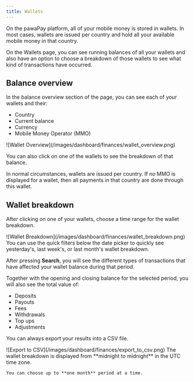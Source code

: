 ```yaml
---
title: Wallets
---
```


On the pawaPay platform, all of your mobile money is stored in wallets. In most cases, wallets are issued per country and hold all your available mobile money in that country.

On the Wallets page, you can see running balances of all your wallets and also have an option to choose a breakdown of those wallets to see what kind of transactions have occurred.

## Balance overview

In the balance overview section of the page, you can see each of your wallets and their:
- Country
- Current balance
- Currency
- Mobile Money Operator (MMO)

<Frame>
    ![Wallet Overview](/images/dashboard/finances/wallet_overview.png)
</Frame>

You can also click on one of the wallets to see the breakdown of that balance.

<Info>  
    In normal circumstances, wallets are issued per country. 
    If no MMO is displayed for a wallet, then all payments in that country are done through this wallet.
</Info>

## Wallet breakdown

After clicking on one of your wallets, choose a time range for the wallet breakdown.

<Frame>
    ![Wallet Breakdown](/images/dashboard/finances/wallet_breakdown.png)
</Frame>

<Tip>
    You can use the quick filters below the date picker to quickly see yesterday's, last week's, or last month's wallet breakdown.
</Tip>

After pressing **Search**, you will see the different types of transactions that have affected your wallet balance during that period.

Together with the opening and closing balance for the selected period, you will also see the total value of:
- Deposits
- Payouts
- Fees
- Withdrawals
- Top ups
- Adjustments

You can always export your results into a CSV file.

<Frame>
    ![Export to CSV](/images/dashboard/finances/export_to_csv.png)
</Frame>

<Info>
    The wallet breakdown is displayed from **midnight to midnight** in the UTC time zone.
    
    You can choose up to **one month** period at a time.
</Info>